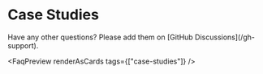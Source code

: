 
# Case Studies

<Callout type="info">
  Have any other questions? Please add them on [GitHub
  Discussions](/gh-support).
</Callout>

<FaqPreview renderAsCards tags={["case-studies"]} />
